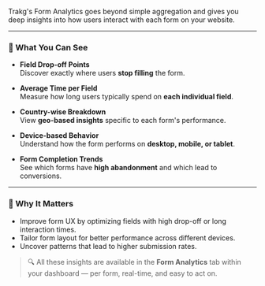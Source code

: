 Trakg's Form Analytics goes beyond simple aggregation and gives you deep insights into how users interact with each form on your website.

---

### 🧠 What You Can See

- **Field Drop-off Points**  
  Discover exactly where users **stop filling** the form.

- **Average Time per Field**  
  Measure how long users typically spend on **each individual field**.

- **Country-wise Breakdown**  
  View **geo-based insights** specific to each form's performance.

- **Device-based Behavior**  
  Understand how the form performs on **desktop, mobile, or tablet**.

- **Form Completion Trends**  
  See which forms have **high abandonment** and which lead to conversions.

---

### 📌 Why It Matters

- Improve form UX by optimizing fields with high drop-off or long interaction times.
- Tailor form layout for better performance across different devices.
- Uncover patterns that lead to higher submission rates.

> 🔍 All these insights are available in the **Form Analytics** tab within your dashboard — per form, real-time, and easy to act on.